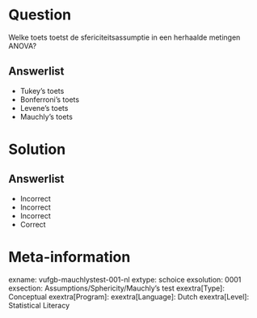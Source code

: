 Question
========

Welke toets toetst de sfericiteitsassumptie in een herhaalde metingen ANOVA?
  
Answerlist
----------
* Tukey’s toets
* Bonferroni’s toets
* Levene’s toets
* Mauchly’s toets

Solution
========

Answerlist
----------
* Incorrect
* Incorrect
* Incorrect
* Correct

Meta-information
================
exname: vufgb-mauchlystest-001-nl
extype: schoice
exsolution: 0001
exsection: Assumptions/Sphericity/Mauchly's test
exextra[Type]: Conceptual
exextra[Program]: 
exextra[Language]: Dutch
exextra[Level]: Statistical Literacy
